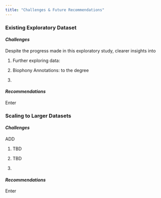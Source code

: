 ```yaml
---
title: "Challenges & Future Recommendations"
---
```


### **Existing Exploratory Dataset**

#### ***Challenges***

Despite the progress made in this exploratory study, clearer insights into

1.  Further exploring data:

2.  Biophony Annotations: to the degree

3.  

#### ***Recommendations***

Enter

### Scaling to Larger Datasets

#### ***Challenges***

ADD

1.  TBD

2.  TBD

3.  

#### ***Recommendations***

Enter
